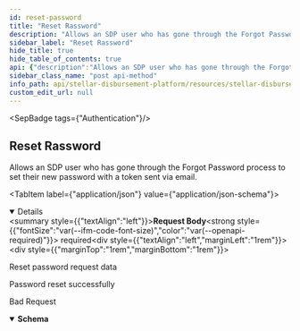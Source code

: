 ```yaml
---
id: reset-password
title: "Reset Rassword"
description: "Allows an SDP user who has gone through the Forgot Password process to set their new password with a token sent via email."
sidebar_label: "Reset Rassword"
hide_title: true
hide_table_of_contents: true
api: {"description":"Allows an SDP user who has gone through the Forgot Password process to set their new password with a token sent via email.","operationId":"resetPassword","tags":["Authentication"],"requestBody":{"content":{"application/json":{"schema":{"type":"object","properties":{"password":{"type":"string","description":"New password for the user"},"reset_token":{"type":"string","description":"Token used to identify a valid password reset request"}},"required":["password","reset_token"]}}},"description":"Reset password request data","required":true},"responses":{"200":{"description":"Password reset successfully"},"400":{"description":"Bad Request","content":{"application/json":{"schema":{"type":"object","properties":{"message":{"type":"string","description":"Details about the error"}}}}}}},"method":"post","path":"/reset-password","securitySchemes":{"BearerAuth":{"type":"apiKey","name":"Authorization","in":"header","description":"JWT used for authentication, signed with an ES256 private key."}},"jsonRequestBodyExample":{"password":"string","reset_token":"string"},"info":{"title":"Stellar Disbursement Platform API","version":"","description":"The Stellar Disbursement Platform (SDP) is a tool built for organizations to make bulk payments to a group of recipients over the Stellar network. You can read more about using the SDP [here](https://developers.stellar.org/docs/category/use-the-stellar-disbursement-platform)."},"postman":{"name":"Reset Rassword","description":{"content":"Allows an SDP user who has gone through the Forgot Password process to set their new password with a token sent via email.","type":"text/plain"},"url":{"path":["reset-password"],"host":["{{baseUrl}}"],"query":[],"variable":[]},"header":[{"key":"Content-Type","value":"application/json"},{"key":"Accept","value":"application/json"}],"method":"POST","body":{"mode":"raw","raw":"\"\"","options":{"raw":{"language":"json"}}}}}
sidebar_class_name: "post api-method"
info_path: api/stellar-disbursement-platform/resources/stellar-disbursement-platform-api
custom_edit_url: null
---
```



<SepBadge tags={"Authentication"}/>


## Reset Rassword



Allows an SDP user who has gone through the Forgot Password process to set their new password with a token sent via email.

<MimeTabs><TabItem label={"application/json"} value={"application/json-schema"}><details style={{}} data-collapsed={false} open={true}><summary style={{"textAlign":"left"}}><strong>Request Body</strong><strong style={{"fontSize":"var(--ifm-code-font-size)","color":"var(--openapi-required)"}}> required</strong></summary><div style={{"textAlign":"left","marginLeft":"1rem"}}><div style={{"marginTop":"1rem","marginBottom":"1rem"}}>

Reset password request data

</div></div><ul style={{"marginLeft":"1rem"}}><SchemaItem collapsible={false} name={"password"} required={true} schemaName={"string"} qualifierMessage={undefined} schema={{"type":"string","description":"New password for the user"}}></SchemaItem><SchemaItem collapsible={false} name={"reset_token"} required={true} schemaName={"string"} qualifierMessage={undefined} schema={{"type":"string","description":"Token used to identify a valid password reset request"}}></SchemaItem></ul></details></TabItem></MimeTabs><div><ApiTabs><TabItem label={"200"} value={"200"}><div>

Password reset successfully

</div><div></div></TabItem><TabItem label={"400"} value={"400"}><div>

Bad Request

</div><div><MimeTabs schemaType={"response"}><TabItem label={"application/json"} value={"application/json"}><SchemaTabs><TabItem label={"Schema"} value={"Schema"}><details style={{}} data-collapsed={false} open={true}><summary style={{"textAlign":"left"}}><strong>Schema</strong></summary><div style={{"textAlign":"left","marginLeft":"1rem"}}></div><ul style={{"marginLeft":"1rem"}}><SchemaItem collapsible={false} name={"message"} required={false} schemaName={"string"} qualifierMessage={undefined} schema={{"type":"string","description":"Details about the error"}}></SchemaItem></ul></details></TabItem><TabItem label={"Example (from schema)"} value={"Example (from schema)"}><ResponseSamples responseExample={"{\n  \"message\": \"string\"\n}"} language={"json"}></ResponseSamples></TabItem></SchemaTabs></TabItem></MimeTabs></div></TabItem></ApiTabs></div>
